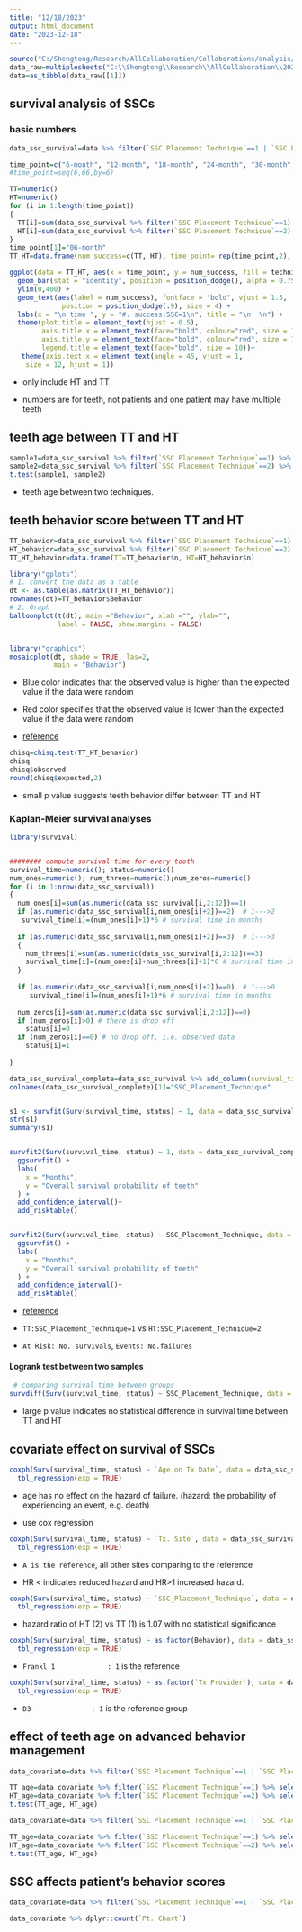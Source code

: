 ```yaml
---
title: "12/18/2023"
output: html_document
date: "2023-12-18"
---
```


```r
source("C:/Shengtong/Research/AllCollaboration/Collaborations/analysis/Rfunctions.R")
data_raw=multiplesheets("C:\\Shengtong\\Research\\AllCollaboration\\2023\\202310\\Cem\\Dr Han Excel workbook-Hall SSC study_20240116.xlsx")
data=as_tibble(data_raw[[1]])
```


## survival analysis of SSCs 

### basic numbers 

```r
data_ssc_survival=data %>% filter(`SSC Placement Technique`==1 | `SSC Placement Technique`==2 ) %>% select(`SSC Placement Technique`, `6-month`, `12-month`, `18-month`, `24-month`, `30-month`, `36-month`, `42-month`, `48-month`, `54-month`, `60-month`, `66-month`, `Age on Tx Date`, `Behavior`, `Tx. Site`, `Tx Provider`)  # only include TT, HT two methods 

time_point=c("6-month", "12-month", "18-month", "24-month", "30-month", "36-month", "42-month", "48-month", "54-month", "60-month", "66-month")
#time_point=seq(6,66,by=6)

TT=numeric()
HT=numeric()
for (i in 1:length(time_point))
{
  TT[i]=sum(data_ssc_survival %>% filter(`SSC Placement Technique`==1) %>% select(time_point[i]) %>% pull()==1) # count survivors at every time point  
  HT[i]=sum(data_ssc_survival %>% filter(`SSC Placement Technique`==2) %>% select(time_point[i]) %>% pull()==1)
}
time_point[1]="06-month"
TT_HT=data.frame(num_success=c(TT, HT), time_point= rep(time_point,2), technique=c(rep("TT", length(time_point)), rep("HT", length(time_point))))

ggplot(data = TT_HT, aes(x = time_point, y = num_success, fill = technique)) +
  geom_bar(stat = "identity", position = position_dodge(), alpha = 0.75)  +
  ylim(0,400) +
  geom_text(aes(label = num_success), fontface = "bold", vjust = 1.5, 
             position = position_dodge(.9), size = 4) +
  labs(x = "\n time ", y = "#. success:SSC=1\n", title = "\n  \n") +
  theme(plot.title = element_text(hjust = 0.5), 
        axis.title.x = element_text(face="bold", colour="red", size = 12),
        axis.title.y = element_text(face="bold", colour="red", size = 12),
        legend.title = element_text(face="bold", size = 10))+
   theme(axis.text.x = element_text(angle = 45, vjust = 1, 
    size = 12, hjust = 1))

```
* only include HT and TT 

* numbers are for teeth, not patients and one patient may have multiple teeth 



## teeth age between TT and HT 

```r
sample1=data_ssc_survival %>% filter(`SSC Placement Technique`==1) %>% select(`Age on Tx Date`) %>% pull()
sample2=data_ssc_survival %>% filter(`SSC Placement Technique`==2) %>% select(`Age on Tx Date`) %>% pull()
t.test(sample1, sample2)
```

* teeth age between two techniques. 





## teeth behavior score between TT and HT

```r
TT_behavior=data_ssc_survival %>% filter(`SSC Placement Technique`==1) %>% select(Behavior)%>% dplyr::count(Behavior)
HT_behavior=data_ssc_survival %>% filter(`SSC Placement Technique`==2) %>% select(Behavior)%>% dplyr::count(Behavior)
TT_HT_behavior=data.frame(TT=TT_behavior$n, HT=HT_behavior$n)
```


```r
library("gplots")
# 1. convert the data as a table
dt <- as.table(as.matrix(TT_HT_behavior))
rownames(dt)=TT_behavior$Behavior
# 2. Graph
balloonplot(t(dt), main ="Behavior", xlab ="", ylab="",
            label = FALSE, show.margins = FALSE)


library("graphics")
mosaicplot(dt, shade = TRUE, las=2,
           main = "Behavior")
```




* Blue color indicates that the observed value is higher than the expected value if the data were random

* Red color specifies that the observed value is lower than the expected value if the data were random

* [reference](http://www.sthda.com/english/wiki/chi-square-test-of-independence-in-r)



```r
chisq=chisq.test(TT_HT_behavior)
chisq
chisq$observed
round(chisq$expected,2)
```

* small p value suggests teeth behavior differ between TT and HT 


### Kaplan-Meier survival analyses 

```r
library(survival)


######## compute survival time for every tooth 
survival_time=numeric(); status=numeric()
num_ones=numeric(); num_threes=numeric();num_zeros=numeric() 
for (i in 1:nrow(data_ssc_survival))
{
  num_ones[i]=sum(as.numeric(data_ssc_survival[i,2:12])==1)
  if (as.numeric(data_ssc_survival[i,num_ones[i]+2])==2)  # 1--->2
   survival_time[i]=(num_ones[i]+1)*6 # survival time in months 
  
  if (as.numeric(data_ssc_survival[i,num_ones[i]+2])==3)  # 1--->3
  {
    num_threes[i]=sum(as.numeric(data_ssc_survival[i,2:12])==3)
    survival_time[i]=(num_ones[i]+num_threes[i]+1)*6 # survival time in months
  }
  
  if (as.numeric(data_ssc_survival[i,num_ones[i]+2])==0)  # 1--->0
     survival_time[i]=(num_ones[i]+1)*6 # survival time in months
  
  num_zeros[i]=sum(as.numeric(data_ssc_survival[i,2:12])==0)
  if (num_zeros[i]>0) # there is drop off
    status[i]=0
  if (num_zeros[i]==0) # no drop off, i.e. observed data
    status[i]=1
  
}

data_ssc_survival_complete=data_ssc_survival %>% add_column(survival_time=survival_time, status=status) %>% drop_na()  
colnames(data_ssc_survival_complete)[1]="SSC_Placement_Technique"


s1 <- survfit(Surv(survival_time, status) ~ 1, data = data_ssc_survival_complete)
str(s1)
summary(s1)


survfit2(Surv(survival_time, status) ~ 1, data = data_ssc_survival_complete) %>% 
  ggsurvfit() +
  labs(
    x = "Months",
    y = "Overall survival probability of teeth"
  ) + 
  add_confidence_interval()+
  add_risktable()


survfit2(Surv(survival_time, status) ~ SSC_Placement_Technique, data = data_ssc_survival_complete) %>% 
  ggsurvfit() +
  labs(
    x = "Months",
    y = "Overall survival probability of teeth"
  ) +
  add_confidence_interval()+
  add_risktable()

```
 

* [reference](https://www.emilyzabor.com/tutorials/survival_analysis_in_r_tutorial.html)

* `TT:SSC_Placement_Technique=1` vs `HT:SSC_Placement_Technique=2`

* `At Risk: No. survivals`, `Events: No.failures`




#### Logrank test between two samples 


```r
 # comparing survival time between groups
survdiff(Surv(survival_time, status) ~ SSC_Placement_Technique, data = data_ssc_survival_complete)
```
* large p value indicates no statistical difference in survival time between TT and HT  


## covariate effect on survival of SSCs

```r
coxph(Surv(survival_time, status) ~ `Age on Tx Date`, data = data_ssc_survival_complete)%>% 
  tbl_regression(exp = TRUE) 
```

* age has no effect on the  hazard of failure.  (hazard: the probability of experiencing an event, e.g. death)

* use cox regression 



```r
coxph(Surv(survival_time, status) ~ `Tx. Site`, data = data_ssc_survival_complete)%>% 
  tbl_regression(exp = TRUE) 
```


* `A is the reference`, all other sites comparing to the reference

* HR < indicates reduced hazard and HR>1 increased hazard. 


```r
coxph(Surv(survival_time, status) ~ `SSC_Placement_Technique`, data = data_ssc_survival_complete)%>% 
  tbl_regression(exp = TRUE) 
```

* hazard ratio of HT (2) vs TT (1) is 1.07 with no statistical significance




```r
coxph(Surv(survival_time, status) ~ as.factor(Behavior), data = data_ssc_survival_complete)%>% 
  tbl_regression(exp = TRUE) 
```


* `Frankl 1				: 1` is the reference 



```r
coxph(Surv(survival_time, status) ~ as.factor(`Tx Provider`), data = data_ssc_survival_complete)%>% 
  tbl_regression(exp = TRUE) 
```


* `D3				: 1` is the reference group 



## effect of teeth age on advanced behavior management 

```r
data_covariate=data %>% filter(`SSC Placement Technique`==1 | `SSC Placement Technique`==2 ) %>% filter(`Change in Behavior Score between sessions (two sessions)`==1)  %>% select(`SSC Placement Technique`, `Age on Tx Date`,  `Change in Behavior Score between sessions (two sessions)`, `Change in Behavior Score between sessions (more than two sessions)`)    # only include TT, HT two methods 

TT_age=data_covariate %>% filter(`SSC Placement Technique`==1) %>% select(`Age on Tx Date`) %>% pull()
HT_age=data_covariate %>% filter(`SSC Placement Technique`==2) %>% select(`Age on Tx Date`) %>% pull()
t.test(TT_age, HT_age)

```


```r
data_covariate=data %>% filter(`SSC Placement Technique`==1 | `SSC Placement Technique`==2 ) %>% filter(`Change in Behavior Score between sessions (more than two sessions)`!=0)  %>% select(`SSC Placement Technique`, `Age on Tx Date`,  `Change in Behavior Score between sessions (two sessions)`, `Change in Behavior Score between sessions (more than two sessions)`)    # only include TT, HT two methods 

TT_age=data_covariate %>% filter(`SSC Placement Technique`==1) %>% select(`Age on Tx Date`) %>% pull()
HT_age=data_covariate %>% filter(`SSC Placement Technique`==2) %>% select(`Age on Tx Date`) %>% pull()
t.test(TT_age, HT_age)

```


## SSC affects patient's behavior scores 

```r
data_covariate=data %>% filter(`SSC Placement Technique`==1 | `SSC Placement Technique`==2 ) %>% filter(`Change in Behavior Score between sessions (two sessions)`==1)  %>% select(`Pt. Chart`,`SSC Placement Technique`, `Behavior`,  `Change in Behavior Score between sessions (two sessions)`, `Change in Behavior Score between sessions (more than two sessions)`) 

data_covariate %>% dplyr::count(`Pt. Chart`)
```









